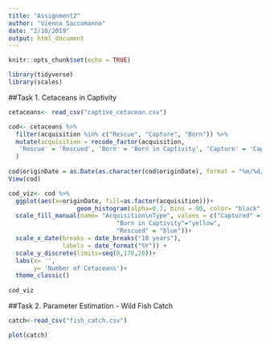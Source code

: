 ```yaml
---
title: "Assignment2"
author: "Vienna Saccomanno"
date: "2/10/2019"
output: html_document
---
```


```r
knitr::opts_chunk$set(echo = TRUE)
```

```r

library(tidyverse)
library(scales)

```

##Task 1. Cetaceans in Captivity

```r
cetaceans<- read_csv("captive_cetacean.csv")
```

```r

cod<- cetaceans %>%
  filter(acquisition %in% c("Rescue", "Capture", "Born")) %>% 
  mutate(acquisition = recode_factor(acquisition,
   'Rescue' = 'Rescued', 'Born' = 'Born in Captivity', 'Capture' = 'Captured')
  ) 
 
cod$originDate = as.Date(as.character(cod$originDate), format = "%m/%d/%y", "%y")
View(cod)

cod_viz<- cod %>% 
  ggplot(aes(x=originDate, fill=as.factor(acquisition)))+
                   geom_histogram(alpha=0.7, bins = 90, color= "black", linetype = "solid") +
  scale_fill_manual(name= "Acquisition\nType", values = c("Captured" = "red",
                              "Born in Captivity"="yellow",
                              "Rescued" = "blue"))+
  scale_x_date(breaks = date_breaks("10 years"), 
               labels = date_format("%Y")) + 
  scale_y_discrete(limits=seq(0,170,20))+
  labs(x= '',
       y= 'Number of Cetaceans')+
  theme_classic()
 
cod_viz

```


##Task 2. Parameter Estimation - Wild Fish Catch
```r
catch<-read_csv("fish_catch.csv")

plot(catch)
```


